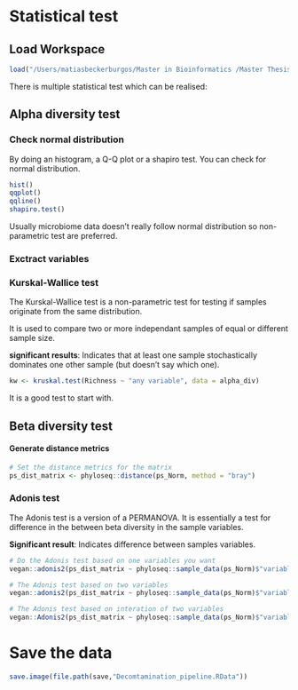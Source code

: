 # Statistical test

## Load Workspace

```r
load("/Users/matiasbeckerburgos/Master in Bioinformatics /Master Thesis /Hawaiian_feral_Chicken_Microbiome/Backup_workspace/Decomtamination_pipeline.RData")
```

There is multiple statistical test which can be realised:

## Alpha diversity test

### Check normal distribution

By doing an histogram, a Q-Q plot or a shapiro test. You can check for normal distribution.

```r
hist()
qqplot()
qqline()
shapiro.test()
```

Usually microbiome data doesn't really follow normal distribution so non-parametric test are preferred.

### Exctract variables

### Kurskal-Wallice test

The Kurskal-Wallice test is a non-parametric test for testing if samples originate from the same distribution. 
 
It is used to compare two or more independant samples of equal or different sample size. 

**significant results**: Indicates that at least one sample stochastically dominates one other sample (but doesn't say which one).

```r
kw <- kruskal.test(Richness ~ "any variable", data = alpha_div)
```

It is a good test to start with.

## Beta diversity test

#### Generate distance metrics

```r
# Set the distance metrics for the matrix
ps_dist_matrix <- phyloseq::distance(ps_Norm, method = "bray")

```

### Adonis test

The Adonis test is a version of a PERMANOVA. It is essentially a test for difference in the between beta diversity in the sample variables.

**Significant result**: Indicates difference between samples variables.

```r
# Do the Adonis test based on one variables you want
vegan::adonis2(ps_dist_matrix ~ phyloseq::sample_data(ps_Norm)$"variable", permutations = 999)
```

```r
# The Adonis test based on two variables
vegan::adonis2(ps_dist_matrix ~ phyloseq::sample_data(ps_Norm)$"variable" + phyloseq::sample_data(ps_Norm)$"variable", permutations = 999)
```

```r
# The Adonis test based on interation of two variables
vegan::Adonis2(ps_dist_matrix ~ phyloseq::sample_data(ps_Norm)$"variable" * phyloseq::sample_data(ps_Norm)$"variable", permutations = 999)
```

# Save the data

```r
save.image(file.path(save,"Decomtamination_pipeline.RData"))
```
